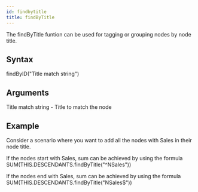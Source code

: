 ```yaml
---
id: findbytitle
title: findByTitle
---
```


The findByTitle funtion can be used for tagging or grouping nodes by node title. 

## Syntax

findByID("Title match string")

## Arguments

Title match string - Title to match the node

## Example
Consider a scenario where you want to add all the nodes with Sales in their node title.

If the nodes start with Sales, sum can be achieved by using the formula 
SUM(THIS.DESCENDANTS.findByTitle("^NSales"))   

If the nodes end with Sales, sum can be achieved by using the formula 
SUM(THIS.DESCENDANTS.findByTitle("NSales$")) 